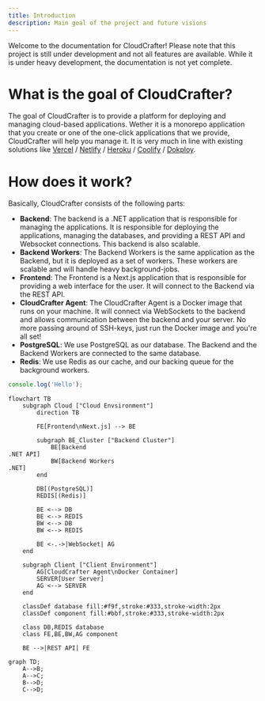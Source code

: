 ```yaml
---
title: Introduction
description: Main goal of the project and future visions
---
```


Welcome to the documentation for CloudCrafter! Please note that this project is still under development and not all features are available.
While it is under heavy development, the documentation is not yet complete. 

# What is the goal of CloudCrafter?

The goal of CloudCrafter is to provide a platform for deploying and managing cloud-based applications. Wether it is a monorepo application that you create or one 
of the one-click applications that we provide, CloudCrafter will help you manage it. It is very much in line with existing solutions like [Vercel](https://vercel.com/?ref=cloudcrafter) / [Netlify](https://netlify.com/?ref=cloudcrafter) / [Heroku](https://heroku.com/?ref=cloudcrafter) / [Coolify](https://coolify.io/?ref=cloudcrafter) / [Dokploy](https://dokploy.com/?ref=cloudcrafter).

# How does it work?

Basically, CloudCrafter consists of the following parts:

- **Backend**: The backend is a .NET application that is responsible for managing the applications. It is responsible for deploying the applications, managing the databases, and providing a REST API and Websocket connections. This backend is also scalable.
- **Backend Workers**: The Backend Workers is the same application as the Backend, but it is deployed as a set of workers. These workers are scalable and will handle heavy background-jobs.
- **Frontend**: The Frontend is a Next.js application that is responsible for providing a web interface for the user. It will connect to the Backend via the REST API.
- **CloudCrafter Agent**: The CloudCrafter Agent is a Docker image that runs on your machine. It will connect via WebSockets to the backend and allows communication between the backend and your server. No more passing around of SSH-keys, just run the Docker image and you're all set!
- **PostgreSQL**: We use PostgreSQL as our database. The Backend and the Backend Workers are connected to the same database.
- **Redis**: We use Redis as our cache, and our backing queue for the background workers.

```js title="Title"
console.log('Hello');
```

```mermaid
flowchart TB
    subgraph Cloud ["Cloud Envsironment"]
        direction TB
        
        FE[Frontend\nNext.js] --> BE
        
        subgraph BE_Cluster ["Backend Cluster"]
            BE[Backend
.NET API]
            BW[Backend Workers
.NET]
        end
        
        DB[(PostgreSQL)]
        REDIS[(Redis)]
        
        BE <--> DB
        BE <--> REDIS
        BW <--> DB
        BW <--> REDIS
        
        BE <-.->|WebSocket| AG
    end
    
    subgraph Client ["Client Environment"]
        AG[CloudCrafter Agent\nDocker Container]
        SERVER[User Server]
        AG <--> SERVER
    end
    
    classDef database fill:#f9f,stroke:#333,stroke-width:2px
    classDef component fill:#bbf,stroke:#333,stroke-width:2px
    
    class DB,REDIS database
    class FE,BE,BW,AG component
    
    BE -->|REST API| FE
```

```mermaid
graph TD;
    A-->B;
    A-->C;
    B-->D;
    C-->D;
```
